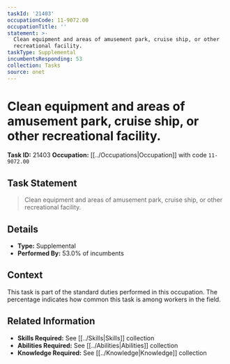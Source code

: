 ```yaml
---
taskId: '21403'
occupationCode: 11-9072.00
occupationTitle: ''
statement: >-
  Clean equipment and areas of amusement park, cruise ship, or other
  recreational facility.
taskType: Supplemental
incumbentsResponding: 53
collection: Tasks
source: onet
---
```

# Clean equipment and areas of amusement park, cruise ship, or other recreational facility.

**Task ID:** 21403
**Occupation:** [[../Occupations|Occupation]] with code `11-9072.00`

## Task Statement

> Clean equipment and areas of amusement park, cruise ship, or other recreational facility.

## Details

- **Type:** Supplemental
- **Performed By:** 53.0% of incumbents

## Context

This task is part of the standard duties performed in this occupation. The percentage indicates how common this task is among workers in the field.

## Related Information

- **Skills Required:** See [[../Skills|Skills]] collection
- **Abilities Required:** See [[../Abilities|Abilities]] collection
- **Knowledge Required:** See [[../Knowledge|Knowledge]] collection
